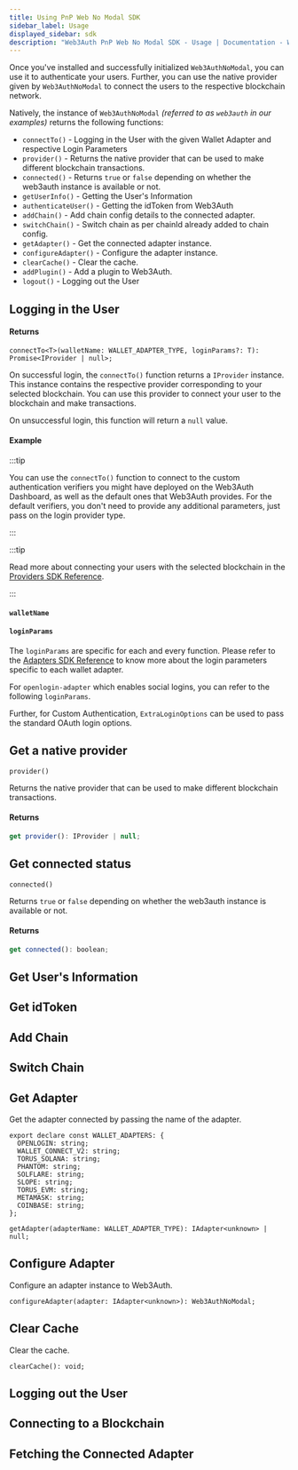 ```yaml
---
title: Using PnP Web No Modal SDK
sidebar_label: Usage
displayed_sidebar: sdk
description: "Web3Auth PnP Web No Modal SDK - Usage | Documentation - Web3Auth"
---
```



Once you've installed and successfully initialized `Web3AuthNoModal`, you can use it to authenticate your users. Further, you can use the native
provider given by `Web3AuthNoModal` to connect the users to the respective blockchain network.

Natively, the instance of `Web3AuthNoModal` _(referred to as `web3auth` in our examples)_ returns the following functions:

- `connectTo()` - Logging in the User with the given Wallet Adapter and respective Login Parameters
- `provider()` - Returns the native provider that can be used to make different blockchain transactions.
- `connected()` - Returns `true` or `false` depending on whether the web3auth instance is available or not.
- `getUserInfo()` - Getting the User's Information
- `authenticateUser()` - Getting the idToken from Web3Auth
- `addChain()` - Add chain config details to the connected adapter.
- `switchChain()` - Switch chain as per chainId already added to chain config.
- `getAdapter()` - Get the connected adapter instance.
- `configureAdapter()` - Configure the adapter instance.
- `clearCache()` - Clear the cache.
- `addPlugin()` - Add a plugin to Web3Auth.
- `logout()` - Logging out the User

## Logging in the User

<ConnectTo />

#### Returns

```tsx
connectTo<T>(walletName: WALLET_ADAPTER_TYPE, loginParams?: T): Promise<IProvider | null>;
```

On successful login, the `connectTo()` function returns a `IProvider` instance. This instance contains the respective provider corresponding to your
selected blockchain. You can use this provider to connect your user to the blockchain and make transactions.

On unsuccessful login, this function will return a `null` value.

#### Example

:::tip

You can use the `connectTo()` function to connect to the custom authentication verifiers you might have deployed on the Web3Auth Dashboard, as well as
the default ones that Web3Auth provides. For the default verifiers, you don't need to provide any additional parameters, just pass on the login
provider type.

:::

<ConnectToExample />

:::tip

Read more about connecting your users with the selected blockchain in the [Providers SDK Reference](/sdk/helper-sdks/providers).

:::

#### `walletName`

<WalletAdapters />

#### `loginParams`

The `loginParams` are specific for each and every function. Please refer to the [Adapters SDK Reference](/sdk/pnp/web/adapters) to know more about the
login parameters specific to each wallet adapter.

For `openlogin-adapter` which enables social logins, you can refer to the following `loginParams`.

<OpenloginLoginParams />

Further, for Custom Authentication, `ExtraLoginOptions` can be used to pass the standard OAuth login options.

<ExtraLoginOptions />

## Get a native provider

`provider()`

Returns the native provider that can be used to make different blockchain transactions.

#### Returns

```js
get provider(): IProvider | null;
```

## Get connected status

`connected()`

Returns `true` or `false` depending on whether the web3auth instance is available or not.

#### Returns

```js
get connected(): boolean;
```

## Get User's Information

<GetUserInfo />

## Get idToken

<GetIdTokenInfo />

## Add Chain

<AddChain />

## Switch Chain

<SwitchChain />

## Get Adapter

Get the adapter connected by passing the name of the adapter.

```tsx
export declare const WALLET_ADAPTERS: {
  OPENLOGIN: string;
  WALLET_CONNECT_V2: string;
  TORUS_SOLANA: string;
  PHANTOM: string;
  SOLFLARE: string;
  SLOPE: string;
  TORUS_EVM: string;
  METAMASK: string;
  COINBASE: string;
};
```

```tsx
getAdapter(adapterName: WALLET_ADAPTER_TYPE): IAdapter<unknown> | null;
```

## Configure Adapter

Configure an adapter instance to Web3Auth.

```tsx
configureAdapter(adapter: IAdapter<unknown>): Web3AuthNoModal;
```

## Clear Cache

Clear the cache.

```tsx
clearCache(): void;
```

## Logging out the User

<LogOut />

## Connecting to a Blockchain

<ConnectBlockchain />

## Fetching the Connected Adapter

<ConnectedAdapterName />

